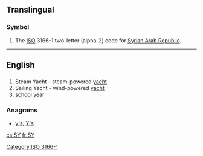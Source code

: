 {{also|sy|Sy|.sy}}
==Translingual==

===Symbol===
{{head|mul|symbol}}
# The [[ISO]] 3166-1 two-letter (alpha-2) code for [[Syrian Arab Republic]].

[[Category:ISO 3166-1]]
----
==English==

==={{initialism-old|en}}===
{{head|en}}
# Steam Yacht - steam-powered [[yacht]]
# Sailing Yacht - wind-powered [[yacht]]
# [[school year]]

===Anagrams===
* [[y's#English|y's]], [[Y's#English|Y's]]

[[cs:SY]]
[[fr:SY]]
